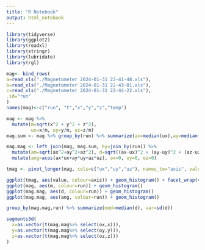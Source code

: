 ```yaml
---
title: "R Notebook"
output: html_notebook
---
```



```r
library(tidyverse)
library(ggplot2)
library(readxl)
library(stringr)
library(lubridate)
library(rgl)
```


```r



mag<- bind_rows(
a=read_xls("./Magnetometer 2024-01-31 22-41-48.xls"),
b=read_xls("./Magnetometer 2024-01-31 22-43-01.xls"),
c=read_xls("./Magnetometer 2024-01-31 22-44-22.xls"),
.id="run"
)
names(mag)<-c("run", "t","x","y","z","temp")
```

```r
mag <- mag %>% 
  mutate(m=sqrt(x^2 + y^2 + z^2),
         ux=x/m, uy=y/m, uz=z/m)
mag.sum <- mag %>% group_by(run) %>% summarize(ax=median(ux),ay=median(uy),az=median(uz))

mag.mag <- left_join(mag, mag.sum, by=join_by(run)) %>%
  mutate(am=sqrt(ax^2+ay^2+az^2), d=sqrt((ax-ux)^2 + (ay-uy)^2 + (az-uz)^2)) %>%
  mutate(ang=acos(ax*ux+ay*uy+az*uz), ox=0, oy=0, oz=0) 
```

```r

tmag <- pivot_longer(mag, cols=c("ux","uy","uz"), names_to="axis", values_to=c("value"))

ggplot(tmag, aes(value, colour=axis)) + geom_histogram() + facet_wrap(vars(run, axis))
ggplot(mag, aes(m, colour=run)) + geom_histogram()
ggplot(mag.mag, aes(d, colour=run)) + geom_histogram()
ggplot(mag.mag, aes(ang, colour=run)) + geom_histogram()

group_by(mag.mag,run) %>% summarize(med=median(d), var=sd(d))

```

```r

segments3d(
  x=as.vector(t(mag.mag%>% select(ox,x))),
  y=as.vector(t(mag.mag%>% select(oy,y))),
  z=as.vector(t(mag.mag%>% select(oz,z)))
)

```

